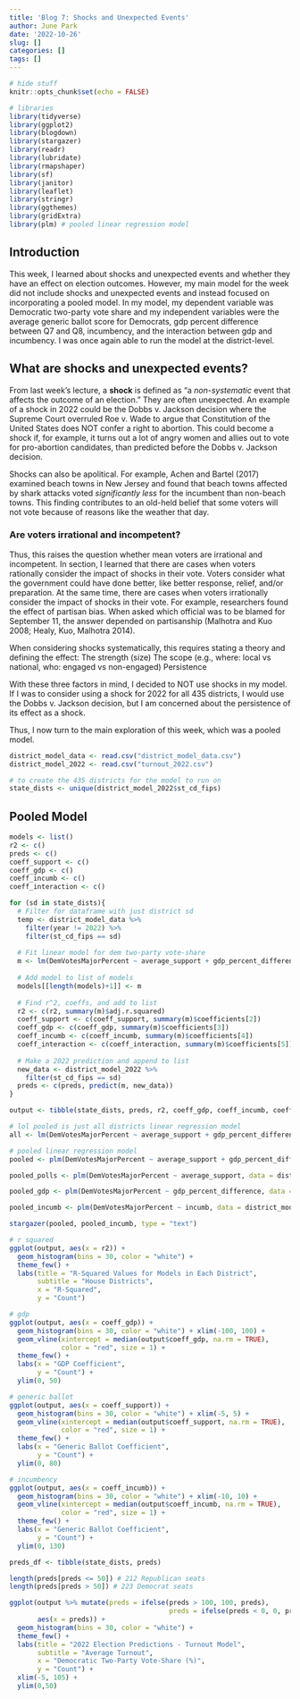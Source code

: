 ```yaml
---
title: 'Blog 7: Shocks and Unexpected Events'
author: June Park
date: '2022-10-26'
slug: []
categories: []
tags: []
---
```


```r
# hide stuff
knitr::opts_chunk$set(echo = FALSE)

# libraries
library(tidyverse)
library(ggplot2)
library(blogdown)
library(stargazer)
library(readr)
library(lubridate)
library(rmapshaper)
library(sf)
library(janitor)
library(leaflet)
library(stringr)
library(ggthemes)
library(gridExtra)
library(plm) # pooled linear regression model
```

## Introduction
This week, I learned about shocks and unexpected events and whether they have an effect on election outcomes. However, my main model for the week did not include shocks and unexpected events and instead focused on incorporating a pooled model. In my model, my dependent variable was Democratic two-party vote share and my independent variables were the average generic ballot score for Democrats, gdp percent difference between Q7 and Q8, incumbency, and the interaction between gdp and incumbency. I was once again able to run the model at the district-level.

## What are shocks and unexpected events?
From last week’s lecture, a **shock** is defined as “a *non-systematic* event that affects the outcome of an election.” They are often unexpected. An example of a shock in 2022 could be the Dobbs v. Jackson decision where the Supreme Court overruled Roe v. Wade to argue that Constitution of the United States does NOT confer a right to abortion. This could become a shock if, for example, it turns out a lot of angry women and allies out to vote for pro-abortion candidates, than predicted before the Dobbs v. Jackson decision. 

Shocks can also be apolitical. For example, Achen and Bartel (2017) examined beach towns in New Jersey and found that beach towns affected by shark attacks voted *significantly less* for the incumbent than non-beach towns. This finding contributes to an old-held belief that some voters will not vote because of reasons like the weather that day. 

### Are voters irrational and incompetent?
Thus, this raises the question whether mean voters are irrational and incompetent. In section, I learned that there are cases when voters rationally consider the impact of shocks in their vote. Voters consider what the government could have done better, like better response, relief, and/or preparation. At the same time, there are cases when voters irrationally consider the impact of shocks in their vote. For example, researchers found the effect of partisan bias. When asked which official was to be blamed for September 11, the answer depended on partisanship (Malhotra and Kuo 2008; Healy, Kuo, Malhotra 2014).  

When considering shocks systematically, this requires stating a theory and defining the effect:
The strength (size)
The scope (e.g., where: local vs national, who: engaged vs non-engaged)
Persistence

With these three factors in mind, I decided to NOT use shocks in my model. If I was to consider using a shock for 2022 for all 435 districts, I would use the Dobbs v. Jackson decision, but I am concerned about the persistence of its effect as a shock. 

Thus, I now turn to the main exploration of this week, which was a pooled model.

```r
district_model_data <- read.csv("district_model_data.csv")
district_model_2022 <- read.csv("turnout_2022.csv")

# to create the 435 districts for the model to run on
state_dists <- unique(district_model_2022$st_cd_fips)
```

## Pooled Model
```r
models <- list()
r2 <- c()
preds <- c()
coeff_support <- c()
coeff_gdp <- c()
coeff_incumb <- c()
coeff_interaction <- c()

for (sd in state_dists){
  # Filter for dataframe with just district sd
  temp <- district_model_data %>%
    filter(year != 2022) %>%
    filter(st_cd_fips == sd)
  
  # Fit linear model for dem two-party vote-share
  m <- lm(DemVotesMajorPercent ~ average_support + gdp_percent_difference + incumb + gdp_percent_difference*incumb, data = temp)
  
  # Add model to list of models
  models[[length(models)+1]] <- m
  
  # Find r^2, coeffs, and add to list
  r2 <- c(r2, summary(m)$adj.r.squared)
  coeff_support <- c(coeff_support, summary(m)$coefficients[2])
  coeff_gdp <- c(coeff_gdp, summary(m)$coefficients[3])
  coeff_incumb <- c(coeff_incumb, summary(m)$coefficients[4])
  coeff_interaction <- c(coeff_interaction, summary(m)$coefficients[5])
  
  # Make a 2022 prediction and append to list
  new_data <- district_model_2022 %>%
    filter(st_cd_fips == sd)
  preds <- c(preds, predict(m, new_data))
}

output <- tibble(state_dists, preds, r2, coeff_gdp, coeff_incumb, coeff_support, coeff_interaction)
```

```r
# lol pooled is just all districts linear regression model
all <- lm(DemVotesMajorPercent ~ average_support + gdp_percent_difference + incumb + gdp_percent_difference*incumb, data = district_model_data)

# pooled linear regression model
pooled <- plm(DemVotesMajorPercent ~ average_support + gdp_percent_difference + incumb + gdp_percent_difference*incumb, data = district_model_data, model = "pooling")

pooled_polls <- plm(DemVotesMajorPercent ~ average_support, data = district_model_data, model = "pooling")

pooled_gdp <- plm(DemVotesMajorPercent ~ gdp_percent_difference, data = district_model_data, model = "pooling")

pooled_incumb <- plm(DemVotesMajorPercent ~ incumb, data = district_model_data, model = "pooling")
```

```r
stargazer(pooled, pooled_incumb, type = "text")
```

```r
# r squared
ggplot(output, aes(x = r2)) +
  geom_histogram(bins = 30, color = "white") +
  theme_few() +
  labs(title = "R-Squared Values for Models in Each District",
       subtitle = "House Districts",
       x = "R-Squared",
       y = "Count")

# gdp
ggplot(output, aes(x = coeff_gdp)) +
  geom_histogram(bins = 30, color = "white") + xlim(-100, 100) + 
  geom_vline(xintercept = median(output$coeff_gdp, na.rm = TRUE),
             color = "red", size = 1) + 
  theme_few() +
  labs(x = "GDP Coefficient",
       y = "Count") +
  ylim(0, 50)

# generic ballot
ggplot(output, aes(x = coeff_support)) +
  geom_histogram(bins = 30, color = "white") + xlim(-5, 5) +  
  geom_vline(xintercept = median(output$coeff_support, na.rm = TRUE),
             color = "red", size = 1) + 
  theme_few() +
  labs(x = "Generic Ballot Coefficient",
       y = "Count") +
  ylim(0, 80)

# incumbency
ggplot(output, aes(x = coeff_incumb)) +
  geom_histogram(bins = 30, color = "white") + xlim(-10, 10) +  
  geom_vline(xintercept = median(output$coeff_incumb, na.rm = TRUE),
             color = "red", size = 1) + 
  theme_few() +
  labs(x = "Generic Ballot Coefficient",
       y = "Count") +
  ylim(0, 130)
```

```r
preds_df <- tibble(state_dists, preds)

length(preds[preds <= 50]) # 212 Republican seats
length(preds[preds > 50]) # 223 Democrat seats

ggplot(output %>% mutate(preds = ifelse(preds > 100, 100, preds),
                                        preds = ifelse(preds < 0, 0, preds)), 
       aes(x = preds)) +
  geom_histogram(bins = 30, color = "white") +
  theme_few() +
  labs(title = "2022 Election Predictions - Turnout Model",
       subtitle = "Average Turnout",
       x = "Democratic Two-Party Vote-Share (%)",
       y = "Count") +
  xlim(-5, 105) +
  ylim(0,50)
```

